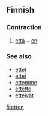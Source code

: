 ==Finnish==

===Contraction===
{{fi-contr}}

# [[että]] + [[en]]

===See also===
*[[ettet]]
*[[ettei]]
*[[ettemme]]
*[[ettette]]
*[[etteivät]]

[[fi:etten]]